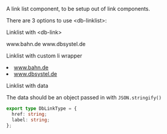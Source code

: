 

<Meta title="02-Navigation/Linklist/Intro" />

A link list component, to be setup out of link components.

There are 3 options to use &lt;db-linklist&gt;:

<db-headline>Linklist with &lt;db-link&gt;</db-headline>

<Canvas>
  <db-linklist>
    <db-link href="https://www.bahn.de/">www.bahn.de</db-link>
    <db-link href="https://www.dbsystel.de/">www.dbsystel.de</db-link>
  </db-linklist>
</Canvas>

<db-headline>Linklist with custom li wrapper</db-headline>

<Canvas>
  <db-linklist>
    <li>
      <a href="https://www.bahn.de/">www.bahn.de</a>
    </li>
    <li>
      <a href="https://www.dbsystel.de/">www.dbsystel.de</a>
    </li>
  </db-linklist>
</Canvas>

<db-headline>Linklist with data</db-headline>

<Canvas>
  <db-linklist data={mockDataWebsites()} />
</Canvas>

The data should be an object passed in with `JSON.stringify()`

```typescript
export type DbLinkType = {
  href: string;
  label: string;
};
```

<Readme />
